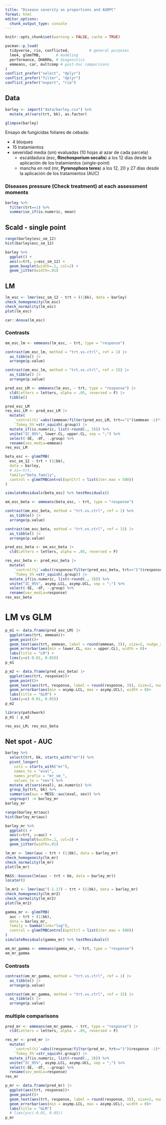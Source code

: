 ```yaml
---
title: "Disease severity as proportions and AUDPC"
format: html
editor_options: 
  chunk_output_type: console
---
```


```r
knitr::opts_chunk$set(warning = FALSE, cache = TRUE)

pacman::p_load(
  tidyverse, rio, conflicted,         # general purposes
  lme4, glmmTMB,       # modeling
  performance, DHARMa, # diagnostics 
  emmeans, car, multcomp # post-hoc comparisons
)
conflict_prefer("select", "dplyr")
conflict_prefer("filter", "dplyr")
conflict_prefer("export", "rio")
```
## Data

```r
barley <- import("data/barley.csv") %>% 
  mutate_at(vars(trt, bk), as.factor) 

glimpse(barley)
```

Ensayo de fungicidas foliares de cebada: 

- 4 bloques
- 15 tratamientos
- severidad media (sm) evaluadas (10 hojas al azar de cada parcela)
  - escaldadura (esc, **Rinchosporium secalis**) a los 12 días desde la aplicación de los tratamientos (single-point)
  - mancha en red (mr, **Pyrenophora teres**) a los 12, 20 y 27 días desde la aplicación de los tratamientos (AUC)

### Diseases pressure (Check treatment) at each assessment moments

```r
barley %>% 
  filter(trt==1) %>% 
  summarise_if(is.numeric, mean)
```

## Scald - single point 

```r
range(barley$esc_sm_12)
hist(barley$esc_sm_12)
```

```r
barley %>% 
  ggplot() + 
  aes(x=trt, y=esc_sm_12) + 
  geom_boxplot(width=.1, col=2) + 
  geom_jitter(width=.01)  
```

## LM

```r
lm_esc <- lmer(esc_sm_12 ~ trt + (1|bk), data = barley)
check_homogeneity(lm_esc)
check_normality(lm_esc)
plot(lm_esc)
```

```r
car::Anova(lm_esc)
```
### Contrasts

```r
em_esc_lm <- emmeans(lm_esc, ~ trt, type = "response")
```

```r
contrast(em_esc_lm, method = "trt.vs.ctrl", ref = 1) |> 
  as_tibble() |> 
  arrange(p.value)

contrast(em_esc_lm, method = "trt.vs.ctrl", ref = 15) |> 
  as_tibble() |> 
  arrange(p.value)
```

```r
pred_esc_LM <- emmeans(lm_esc, ~ trt, type = "response") |> 
  cld(Letters = letters, alpha = .05, reversed = F) |> 
  tibble()
```


```r
pred_esc_LM
res_esc_LM <- pred_esc_LM |> 
  mutate(
    `control(%)`=abs((emmean/filter(pred_esc_LM, trt=="1")$emmean -1)*100), 
    `Tukey_5%`=str_squish(.group)) |> 
  mutate_if(is.numeric, list(~round(., 3))) %>% 
  unite("IC_95%", lower.CL, upper.CL, sep = ";") %>% 
  select(-SE, -df, -.group) %>% 
  rename(sev_media=emmean)
res_esc_LM
```

```r
beta_esc <- glmmTMB(
  esc_sm_12 ~ trt + (1|bk),
  data = barley,
  # zi=~trt, 
  family="beta_family",
  control = glmmTMBControl(optCtrl = list(iter.max = 500))
)

simulateResiduals(beta_esc) %>% testResiduals()
```

```r
em_esc_beta <- emmeans(beta_esc, ~ trt, type = "response")
```


```r
contrast(em_esc_beta, method = "trt.vs.ctrl", ref = 1) %>%  
  as_tibble() |> 
  arrange(p.value)

contrast(em_esc_beta, method = "trt.vs.ctrl", ref = 15) |> 
  as_tibble() |> 
  arrange(p.value)
```


```r
pred_esc_beta <- em_esc_beta |>
  cld(Letters = letters, alpha = .05, reversed = F)  

res_esc_beta <- pred_esc_beta |>
  mutate(
    `control(%)`=abs((response/filter(pred_esc_beta, trt=="1")$response -1)*100), 
    `Tukey_5%`=str_squish(.group)) |> 
  mutate_if(is.numeric, list(~round(., 3))) %>% 
  unite("IC_95%", asymp.LCL, asymp.UCL, sep = ";") %>% 
  select(-SE, -df, -.group) %>% 
  rename(sev_media=response)
res_esc_beta
```

# LM vs GLM

```r
p_m1 <- data.frame(pred_esc_LM) |> 
  ggplot(aes(trt, emmean))+
  geom_point()+
  geom_text(aes(trt, emmean, label = round(emmean, 3)), size=2, nudge_x = 0.3)+
  geom_errorbar(aes(min = lower.CL, max = upper.CL), width = 0)+
  labs(title = "LM") +
  lims(y=c(-0.01, 0.05))
p_m1

p_m2 <- data.frame(pred_esc_beta) |> 
  ggplot(aes(trt, response))+
  geom_point()+
  geom_text(aes(trt, response, label = round(response, 3)), size=2, nudge_x = 0.3)+
  geom_errorbar(aes(min = asymp.LCL, max = asymp.UCL), width = 0)+
  labs(title = "GLM") +
  lims(y=c(-0.01, 0.05))
p_m2

library(patchwork)
p_m1 | p_m2

res_esc_LM; res_esc_beta
```

## Net spot - AUC

```r
barley %>% 
  select(trt, bk, starts_with("mr")) %>% 
  pivot_longer(
    cols = starts_with("mr"), 
    names_to = "eval",
    names_prefix = "mr_sm_",
    values_to = "sev") %>%
  mutate_at(vars(eval), as.numeric) %>% 
  group_by(trt, bk) %>% 
  summarise(auc = MESS::auc(eval, sev)) %>% 
  ungroup() -> barley_mr
barley_mr
```

```r
range(barley_mr$auc)
hist(barley_mr$auc)
```

```r
barley_mr %>% 
  ggplot() + 
  aes(x=trt, y=auc) + 
  geom_boxplot(width=.1, col=2) + 
  geom_jitter(width=.01)  
```

```r
lm_mr <- lmer(auc ~ trt + (1|bk), data = barley_mr)
check_homogeneity(lm_mr)
check_normality(lm_mr)
plot(lm_mr)

MASS::boxcox(lm(auc ~ trt + bk, data = barley_mr))
locator()

lm_mr2 <- lmer(auc^(-1.17) ~ trt + (1|bk), data = barley_mr)
check_homogeneity(lm_mr2)
check_normality(lm_mr2)
plot(lm_mr2)
```

```r
gamma_mr <- glmmTMB(
  auc ~ trt + (1|bk),
  data = barley_mr,
  family = Gamma(link="log"), 
  control = glmmTMBControl(optCtrl = list(iter.max = 500))
)
simulateResiduals(gamma_mr) %>% testResiduals()
```

```r
em_mr_gamma <- emmeans(gamma_mr, ~ trt, type = "response")
em_mr_gamma
```

### Contrasts

```r
contrast(em_mr_gamma, method = "trt.vs.ctrl", ref = 1) |> 
  as_tibble() |> 
  arrange(p.value)

contrast(em_mr_gamma, method = "trt.vs.ctrl", ref = 15) |> 
  as_tibble() |> 
  arrange(p.value)
```

### multiple comparisons 

```r
pred_mr <- emmeans(em_mr_gamma, ~ trt, type = "response") |> 
  cld(Letters = letters, alpha = .05, reversed = F) 

res_mr <- pred_mr |> 
  mutate(
    `control(%)`=abs((response/filter(pred_mr, trt=="1")$response -1)*100), 
    `Tukey_5%`=str_squish(.group)) |> 
  mutate_if(is.numeric, list(~round(., 3))) %>% 
  unite("IC_95%", asymp.LCL, asymp.UCL, sep = ";") %>% 
  select(-SE, -df, -.group) %>% 
  rename(sev_media=response)
res_mr
```

```r
p_mr <- data.frame(pred_mr) |> 
  ggplot(aes(trt, response))+
  geom_point()+
  geom_text(aes(trt, response, label = round(response, 3)), size=2, nudge_x = 0.3)+
  geom_errorbar(aes(min = asymp.LCL, max = asymp.UCL), width = 0)+
  labs(title = "GLM") 
  # lims(y=c(-0.01, 0.05))
p_mr
```


